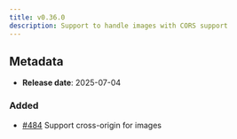 ```yaml
---
title: v0.36.0
description: Support to handle images with CORS support
---
```


## Metadata

- **Release date**: 2025-07-04

### Added

- [#484](https://github.com/InditexTech/weavejs/issues/484) Support cross-origin for images
